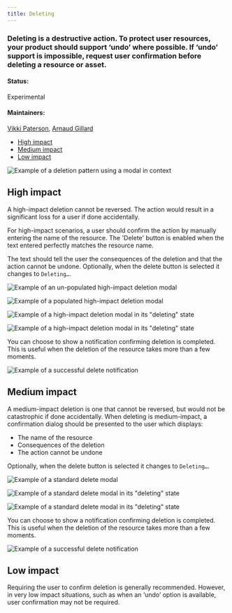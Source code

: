 ```yaml
---
title: Deleting
---
```


### Deleting is a destructive action. To protect user resources, your product should support ‘undo’ where possible. If ‘undo’ support is impossible, request user confirmation before deleting a resource or asset.

#### Status: 

Experimental

#### Maintainers:

[Vikki Paterson](https://github.ibm.com/VICTORIA), [Arnaud Gillard](https://github.ibm.com/Arnaud-Gillard)

<AnchorLinks>

- [High impact](#high-impact)
- [Medium impact](#medium-impact)
- [Low impact](#low-impact)

</AnchorLinks>

<ImageComponent cols="8" caption="Example of a deletion pattern using a modal">

![Example of a deletion pattern using a modal in context](images/1.png)

</ImageComponent>

## High impact

A high-impact deletion cannot be reversed. The action would result in a significant loss for a user if done accidentally. 

For high-impact scenarios, a user should confirm the action by manually entering the name of the resource. The 'Delete' button is enabled when the text entered perfectly matches the resource name. 

The text should tell the user the consequences of the deletion and that the action cannot be undone. Optionally, when the delete button is selected it changes to `Deleting…`.

<ImageComponent cols="8">

![Example of an un-populated high-impact deletion modal](images/2.png)

</ImageComponent>

<ImageComponent cols="8">

![Example of a populated high-impact deletion modal](images/3.png)

</ImageComponent>

<ImageComponent cols="8">

![Example of a high-impact deletion modal in its "deleting" state](images/5_0.png)

</ImageComponent>

<ImageComponent cols="8">

![Example of a high-impact deletion modal in its "deleting" state](images/5_1.png)

</ImageComponent>

You can choose to show a notification confirming deletion is completed. This is useful when the deletion of the resource takes more than a few moments.

<ImageComponent cols="8">

![Example of a successful delete notification](images/5_2.png)

</ImageComponent>

## Medium impact

A medium-impact deletion is one that cannot be reversed, but would not be catastrophic if done accidentally. When deleting is medium-impact, a confirmation dialog should be presented to the user which displays:

* The name of the resource
* Consequences of the deletion
* The action cannot be undone

Optionally, when the delete button is selected it changes to `Deleting…`.

<ImageComponent cols="8">

![Example of a standard delete modal](images/6.png)

</ImageComponent>

<ImageComponent cols="8">

![Example of a standard delete modal in its "deleting" state](images/1_1.png)

</ImageComponent>

<ImageComponent cols="8">

![Example of a standard delete modal in its "deleting" state](images/1_2.png)

</ImageComponent>

You can choose to show a notification confirming deletion is completed. This is useful when the deletion of the resource takes more than a few moments.

<ImageComponent cols="8">

![Example of a successful delete notification](images/7_updated.png)

</ImageComponent>

## Low impact

Requiring the user to confirm deletion is generally recommended. However, in very low impact situations, such as when an ‘undo’ option is available, user confirmation may not be required.

